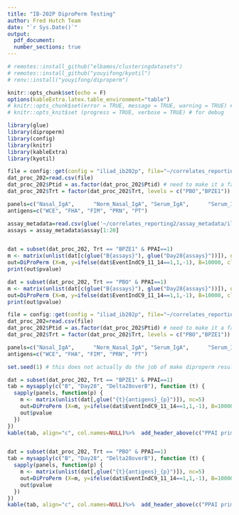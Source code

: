 ```yaml
---
title: "IB-202P DiproPerm Testing"
author: Fred Hutch Team
date: "`r Sys.Date()`"
output: 
  pdf_document:
  number_sections: true
---
```

  
```r
# remotes::install_github("elbamos/clusteringdatasets")
# remotes::install_github("youyifong/kyotil")
# renv::install("youyifong/diproperm")

knitr::opts_chunk$set(echo = F)
options(kableExtra.latex.table_environment="table")
# knitr::opts_chunk$set(error = TRUE, message = TRUE, warning = TRUE) # for debug
# knitr::opts_knit$set (progress = TRUE, verbose = TRUE) # for debug

library(glue)
library(diproperm)
library(config)
library(knitr)
library(kableExtra)
library(kyotil)

```


```r

file = config::get(config = "iliad_ib202p", file="~/correlates_reporting2/config.yml")$data_cleaned
dat_proc_202=read.csv(file)
dat_proc_202$Ptid = as.factor(dat_proc_202$Ptid) # need to make it a factor to use as id
dat_proc_202$Trt = factor(dat_proc_202$Trt, levels = c("PBO","BPZE1")) 

panels=c("Nasal_IgA",      "Norm_Nasal_IgA", "Serum_IgA",      "Serum_IgG")
antigens=c("WCE", "FHA", "FIM", "PRN", "PT")

assay_metadata=read.csv(glue('~/correlates_reporting2/assay_metadata/iliad_ib202p_assay_metadata.csv'))
assays = assay_metadata$assay[1:20]


dat = subset(dat_proc_202, Trt == "BPZE1" & PPAI==1)
m <- matrix(unlist(dat[c(glue("B{assays}"), glue("Day28{assays}"))]), nr=nrow(dat))
out=DiProPerm (X=m, y=ifelse(dat$EventIndC9_11_14==1,1,-1), B=10000, classifier="md", univ.stat="md", cores=10) # classifier choice: md is extrememly fast; dwd is very slow
print(out$pvalue)

dat = subset(dat_proc_202, Trt == "PBO" & PPAI==1)
m <- matrix(unlist(dat[c(glue("B{assays}"), glue("Day28{assays}"))]), nr=nrow(dat))
out=DiProPerm (X=m, y=ifelse(dat$EventIndC9_11_14==1,1,-1), B=10000, classifier="md", univ.stat="md", cores=10) # classifier choice: md is extrememly fast; dwd is very slow
print(out$pvalue)

```



```r
file = config::get(config = "iliad_ib202p", file="~/correlates_reporting2/config.yml")$data_cleaned
dat_proc_202=read.csv(file)
dat_proc_202$Ptid = as.factor(dat_proc_202$Ptid) # need to make it a factor to use as id
dat_proc_202$Trt = factor(dat_proc_202$Trt, levels = c("PBO","BPZE1")) 

panels=c("Nasal_IgA",      "Norm_Nasal_IgA", "Serum_IgA",      "Serum_IgG")
antigens=c("WCE", "FHA", "FIM", "PRN", "PT")

set.seed(1) # this does not actually do the job of make diproperm results reproducible

dat = subset(dat_proc_202, Trt == "BPZE1" & PPAI==1)
tab = mysapply(c("B", "Day28", "Delta28overB"), function (t) {
  sapply(panels, function(p) {
    m <- matrix(unlist(dat[,glue("{t}{antigens}_{p}")]), nc=5)
    out=DiProPerm (X=m, y=ifelse(dat$EventIndC9_11_14==1,1,-1), B=10000, classifier="md", univ.stat="md", cores=10) # classifier choice: md is extrememly fast; dwd is very slow
    out$pvalue
  })
})
kable(tab, align="c", col.names=NULL)%>%  add_header_above(c("PPAI prim"=1, setNames(rep(1,ncol(tab)), colnames(tab)))) %>% column_spec(1:ncol(tab), extra_css = "padding-left:10px; padding-right:10px;")


dat = subset(dat_proc_202, Trt == "PBO" & PPAI==1)
tab = mysapply(c("B", "Day28", "Delta28overB"), function (t) {
  sapply(panels, function(p) {
    m <- matrix(unlist(dat[,glue("{t}{antigens}_{p}")]), nc=5)
    out=DiProPerm (X=m, y=ifelse(dat$EventIndC9_11_14==1,1,-1), B=10000, classifier="md", univ.stat="md", cores=10) # classifier choice: md is extrememly fast; dwd is very slow
    out$pvalue
  })
})
kable(tab, align="c", col.names=NULL)%>%  add_header_above(c("PPAI prim"=1, setNames(rep(1,ncol(tab)), colnames(tab)))) %>% column_spec(1:ncol(tab), extra_css = "padding-left:10px; padding-right:10px;")

```
